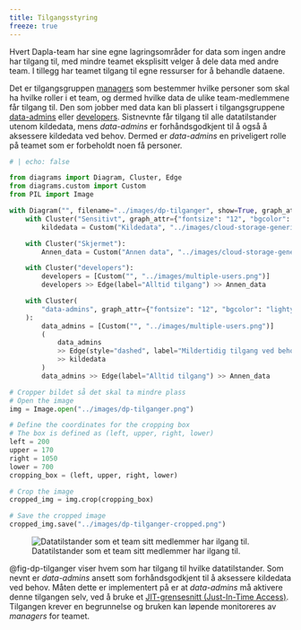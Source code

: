 ```yaml
---
title: Tilgangsstyring
freeze: true
---
```



Hvert Dapla-team har sine egne lagringsområder for data som ingen andre har tilgang til, med mindre teamet eksplisitt velger å dele data med andre team. I tillegg har teamet tilgang til egne ressurser for å behandle dataene. 

Det er tilgangsgruppen [managers](./hva-er-dapla-team.html#managers) som bestemmer hvilke personer som skal ha hvilke roller i et team, og dermed hvilke data de ulike team-medlemmene får tilgang til. Den som jobber med data kan bli plassert i tilgangsgruppene [data-admins](./hva-er-dapla-team.html#data-admins) eller [developers](./hva-er-dapla-team.html#developers). Sistnevnte får tilgang til alle datatilstander utenom kildedata, mens *data-admins* er forhåndsgodkjent til å også å aksessere kildedata ved behov. Dermed er *data-admins* en priveligert rolle på teamet som er forbeholdt noen få personer.

```python
# | echo: false

from diagrams import Diagram, Cluster, Edge
from diagrams.custom import Custom
from PIL import Image

with Diagram("", filename="../images/dp-tilganger", show=True, graph_attr={"bgcolor": "transparent"}):
    with Cluster("Sensitivt", graph_attr={"fontsize": "12", "bgcolor": "lightyellow"}):
        kildedata = Custom("Kildedata", "../images/cloud-storage-generic-icon.png")

    with Cluster("Skjermet"):
        Annen_data = Custom("Annen data", "../images/cloud-storage-generic-icon.png")

    with Cluster("developers"):
        developers = [Custom("", "../images/multiple-users.png")]
        developers >> Edge(label="Alltid tilgang") >> Annen_data

    with Cluster(
        "data-admins", graph_attr={"fontsize": "12", "bgcolor": "lightyellow"}
    ):
        data_admins = [Custom("", "../images/multiple-users.png")]
        (
            data_admins
            >> Edge(style="dashed", label="Mildertidig tilgang ved behov")
            >> kildedata
        )
        data_admins >> Edge(label="Alltid tilgang") >> Annen_data

# Cropper bildet så det skal ta mindre plass
# Open the image
img = Image.open("../images/dp-tilganger.png")

# Define the coordinates for the cropping box
# The box is defined as (left, upper, right, lower)
left = 200
upper = 170
right = 1050
lower = 700
cropping_box = (left, upper, right, lower)

# Crop the image
cropped_img = img.crop(cropping_box)

# Save the cropped image
cropped_img.save("../images/dp-tilganger-cropped.png")
```

![Datatilstander som et team sitt medlemmer har ilgang til.](../images/dp-tilganger-cropped.png){fig-alt="Diagram av av hvilke " #fig-dp-tilganger}

@fig-dp-tilganger viser hvem som har tilgang til hvilke datatilstander. Som nevnt er *data-admins* ansett som forhåndsgodkjent til å aksessere kildedata ved behov. Måten dette er implementert på er at *data-admins* må aktivere denne tilgangen selv, ved å bruke et [JIT-grensesnitt (Just-In-Time Access)](./jit.html). Tilgangen krever en begrunnelse og bruken kan løpende monitoreres av *managers* for teamet. 